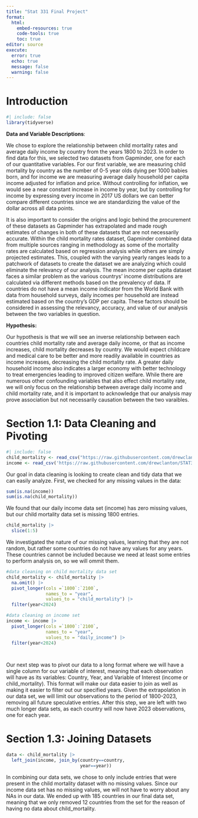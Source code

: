 ```yaml
---
title: "Stat 331 Final Project"
format: 
  html:
    embed-resources: true
    code-tools: true
    toc: true
editor: source
execute: 
  error: true
  echo: true
  message: false
  warning: false
---
```

# Introduction

```r
#| include: false
library(tidyverse)
```
 **Data and Variable Descriptions**:
 
We chose to explore the relationship between child mortality rates and average daily income by country from the years 1800 to 2023. In order to find data for this, we selected two datasets from Gapminder, one for each of our quantitative variables. For our first variable, we are measuring child mortality by country as the number of 0-5 year olds dying per 1000 babies born, and for income we are measuring average daily household per capita income adjusted for inflation and price. Without controlling for inflation, we would see a near constant increase in income by year, but by controlling for income by expressing every income in 2017 US dollars we can better compare different countries since we are standardizing the value of the dollar across all data points. 

It is also important to consider the origins and logic behind the procurement of these datasets as Gapminder has extrapolated and made rough estimates of changes in both of these datasets that are not necessarily accurate. Within the child mortality rates dataset, Gapminder combined data from multiple sources ranging in methodology as some of the mortality rates are calculated based on regression analysis while others are simply projected estimates. This, coupled with the varying yearly ranges leads to a patchwork of datasets to create the dataset we are analyzing which could eliminate the relevancy of our analysis. The mean income per capita dataset faces a similar problem as the various countrys' income distributions are calculated via different methods based on the prevalency of data. If countries do not have a mean income indicator from the World Bank with data from household surveys, daily incomes per household are instead estimated based on the country's GDP per capita. These factors should be considered in assessing the relevancy, accuracy, and value of our analysis between the two variables in question.

**Hypothesis:** 

  Our hypothesis is that we will see an inverse relationship between each countries child mortality rate and average daily income, or that as income increases, child mortality decreases by country. We would expect childcare and medical care to be better and more readily available in countries as income increases, decreasing the child mortality rate. A greater daily household income also indicates a larger economy with better technology to treat emergencies leading to improved citizen welfare. While there are numerous other confounding variables that also effect child mortality rate, we will only focus on the relationship between average daily income and child mortality rate, and it is important to acknowledge that our analysis may prove association but not necessarily causation between the two varaibles. 

# Section 1.1: Data Cleaning and Pivoting
```r
#| include: false
child_mortality <- read_csv("https://raw.githubusercontent.com/drewclanton/STAT331_Project/main/child_mortality_0_5_year_olds_dying_per_1000_born.csv")
income <- read_csv('https://raw.githubusercontent.com/drewclanton/STAT331_Project/main/mincpcap_cppp.csv')
```

Our goal in data cleaning is looking to create clean and tidy data that we can easily analyze. First, we checked for any missing values in the data:
```r
sum(is.na(income))
sum(is.na(child_mortality))
```
We found that our daily income data set (income) has zero missing values, but our child mortality data set is missing 1800 entries. 

```r
child_mortality |>
  slice(1:5)
```
We investigated the nature of our missing values, learning that they are not random, but rather some countries do not have any values for any years. These countries cannot be included because we need at least some entries to perform analysis on, so we will ommit them.

```r
#data cleaning on child mortality data set
child_mortality <- child_mortality |>
  na.omit() |>
  pivot_longer(cols =`1800`:`2100`,
               names_to = "year",
               values_to = "child_mortality") |>
  filter(year<2024)

#data cleaning on income set
income <- income |>
  pivot_longer(cols =`1800`:`2100`,
               names_to = "year",
               values_to = "daily_income") |>
  filter(year<2024)

  
```

Our next step was to pivot our data to a long format where we will have a single column for our variable of interest, meaning that each observation will have as its variables: Country, Year, and Variable of Interest (income or child_mortality). This format will make our data easier to join as well as making it easier to filter out our specified years. Given the extrapolation in our data set, we will limit our observations to the period of 1800-2023, removing all future speculative entries. After this step, we are left with two much longer data sets, as each country will now have 2023 observations, one for each year. 


# Section 1.3: Joining Datasets

```r
data <- child_mortality |>
  left_join(income, join_by(country==country,
                            year==year))
```

In combining our data sets, we chose to only include entries that were present in the child mortality dataset with no missing values. Since our income data set has no missing values, we will not have to worry about any NAs in our data. We ended up with 185 countries in our final data set, meaning that we only removed 12 countries from the set for the reason of having no data about child_mortality. 